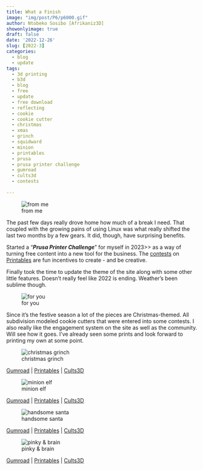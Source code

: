 ```yaml
---
title: What a Finish
image: "img/post/P6/p6000.gif"
author: Ntobeko Sosibo [Afrikaniz3D]
showonlyimage: true
draft: false
date: '2022-12-26'
slug: [2022-3]
categories:
  - blog
  - update
tags:
  - 3d printing
  - b3d
  - blog
  - free
  - update
  - free download
  - reflecting
  - cookie
  - cookie cutter
  - christmas
  - xmas
  - grinch
  - squidward
  - minion
  - printables
  - prusa
  - prusa printer challenge
  - gumroad
  - cults3d
  - contests
  
---
```


![from me][1]

The past few days really drove home how much of a break I need. That coupled with the growing pains of using Linux was what really shifted the last two months by a few gears. It did, though, have surprising benefits. 

Started a "***Prusa Printer Challenge***" for myself in 2023>> as a way of turning free content into a new tool for the business. The [contests](https://www.printables.com/contest) on [Printables](https://www.printables.com/) are fun incentives to create - and be creative.

Finally took the time to update the theme of the site along with some other little features. Doesn't really feel like 2022 is ending. Weather's been sublime though. 

![for you][4]

Since it's the festive season a lot of the pieces are Christmas-themed. All subdivision modeled cookie cutters that were entered into some contests. I also really like the engagement system on the site as well as the community. Will see how it goes. I've already seen some prints and look forward to printing my own at some point. 

![christmas grinch][5]

[Gumroad](https://afrikaniz3dza.gumroad.com/l/mydxt) | [Printables](https://www.printables.com/model/332072-christmas-grinch-cookie-cutter) | [Cults3D](https://cults3d.com/en/3d-model/home/christmas-grinch-cookie-cutter)

![minion elf][6]

[Gumroad](afrikaniz3dza.gumroad.com/l/skpoj) | [Printables](https://www.printables.com/model/334653-minion-elf-cookie-cutter) | [Cults3D](https://cults3d.com/en/3d-model/home/minion-elf-cookie-cutter)

![handsome santa][7]

[Gumroad](https://afrikaniz3dza.gumroad.com/l/kttqre) | [Printables](https://www.printables.com/model/337389-handsome-santa-cookie-cutter) | [Cults3D](https://cults3d.com/en/3d-model/home/handsome-santa-cookie-cutter)

![pinky & brain][8]

[Gumroad](https://afrikaniz3dza.gumroad.com/l/xbtiej) | [Printables](https://www.printables.com/model/340468-pinky-elf-brain-clause-cookie-cutters) | [Cults3D](https://cults3d.com/en/3d-model/home/pinky-elf-brain-clause-cookie-cutters)




[1]: /img/post/P6/p6001.jpg
[2]: /img/post/P6/p6002.jpg

[4]: /img/post/P6/p6004.jpg
[5]: /img/post/P6/p6005.jpg
[6]: /img/post/P6/p6006.jpg  
[7]: /img/post/P6/p6007.jpg
[8]: /img/post/P6/p6008.jpg

